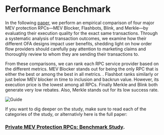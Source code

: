 # Performance Benchmark

In the following [paper](https://arxiv.org/pdf/2505.19708), we perform
an empirical comparison of four major MEV protection RPCs—MEV Blocker, Flashbots,
Blink, and Merkle—by evaluating their execution quality for the exact same transactions.
Through a systematic analysis of transaction outcomes, we examine how their different OFA
designs impact user benefits, shedding light on how order flow providers should carefully
pay attention to marketing claims and thoroughly review to whom they are sending their
transactions to.

From these comparisons, we can rank each RPC service provider based on the different
metrics. MEV Blocker stands out for being the only RPC that is either the best or among
the best in all metrics. . Flashbot ranks similarly or just below MEV blocker in time to
inclusion and backrun value. However, its execution price is the lowest among all RPCs.
Finally Merkle and Blink both generate very low rebates. Also, Merkle stands out for its
low success rate.

![Guide](/img/mevblocker/mevblocker_comparison.png)

If you want to dig deeper on the study, make sure to read each of the categories of the study, or alternativly here is the full paper:

### [Private MEV Protection RPCs: Benchmark Study](https://arxiv.org/pdf/2505.19708).




<DocCardList />
